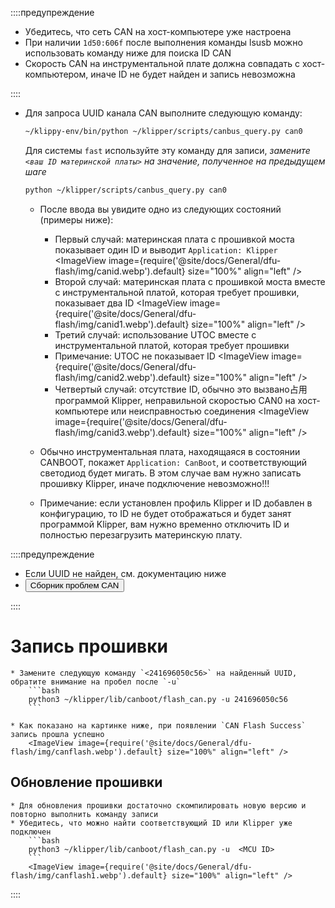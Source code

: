 ::::предупреждение

* Убедитесь, что сеть CAN на хост-компьютере уже настроена
* При наличии `1d50:606f` после выполнения команды lsusb можно использовать команду ниже для поиска ID CAN
* Скорость CAN на инструментальной плате должна совпадать с хост-компьютером, иначе ID не будет найден и запись невозможна

::::

* Для запроса UUID канала CAN выполните следующую команду:

    ```bash
    ~/klippy-env/bin/python ~/klipper/scripts/canbus_query.py can0
    ```
    Для системы `fast` используйте эту команду для записи, *замените `<ваш ID материнской платы>` на значение, полученное на предыдущем шаге*

     ```bash
    python ~/klipper/scripts/canbus_query.py can0
     ```

    * После ввода вы увидите одно из следующих состояний (примеры ниже):
        * Первый случай: материнская плата с прошивкой моста показывает один ID и выводит `Application: Klipper`
            <ImageView image={require('@site/docs/General/dfu-flash/img/canid.webp').default} size="100%" align="left" />  
        * Второй случай: материнская плата с прошивкой моста вместе с инструментальной платой, которая требует прошивки, показывает два ID
            <ImageView image={require('@site/docs/General/dfu-flash/img/canid1.webp').default} size="100%" align="left" />  
        * Третий случай: использование UTOC вместе с инструментальной платой, которая требует прошивки
        * Примечание: UTOC не показывает ID
            <ImageView image={require('@site/docs/General/dfu-flash/img/canid2.webp').default} size="100%" align="left" />  
        * Четвертый случай: отсутствие ID, обычно это вызвано占用 программой Klipper, неправильной скоростью CAN0 на хост-компьютере или неисправностью соединения
            <ImageView image={require('@site/docs/General/dfu-flash/img/canid3.webp').default} size="100%" align="left" />  

    * Обычно инструментальная плата, находящаяся в состоянии CANBOOT, покажет `Application: CanBoot`, и соответствующий светодиод будет мигать. В этом случае вам нужно записать прошивку Klipper, иначе подключение невозможно!!!
    * Примечание: если установлен профиль Klipper и ID добавлен в конфигурацию, то ID не будет отображаться и будет занят программой Klipper, вам нужно временно отключить ID и полностью перезагрузить материнскую плату.

::::предупреждение

* Если UUID не найден, см. документацию ниже  
* <Button variant="contained" disableElevation component="a" rel="noopener" href="/docs/DebugDoc/faq/klipper_can">Сборник проблем CAN</Button>

::::

# Запись прошивки

    * Замените следующую команду `<241696050c56>` на найденный UUID, обратите внимание на пробел после `-u`
        ```bash
        python3 ~/klipper/lib/canboot/flash_can.py -u 241696050c56
        ```

    * Как показано на картинке ниже, при появлении `CAN Flash Success` запись прошла успешно 
        <ImageView image={require('@site/docs/General/dfu-flash/img/canflash.webp').default} size="100%" align="left" />  


## Обновление прошивки
    * Для обновления прошивки достаточно скомпилировать новую версию и повторно выполнить команду записи
    * Убедитесь, что можно найти соответствующий ID или Klipper уже подключен
        ```bash
        python3 ~/klipper/lib/canboot/flash_can.py -u  <MCU ID>
        ```
        <ImageView image={require('@site/docs/General/dfu-flash/img/canflash1.webp').default} size="100%" align="left" />  

::::
